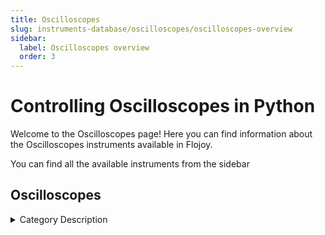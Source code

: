 ```yaml
---
title: Oscilloscopes
slug: instruments-database/oscilloscopes/oscilloscopes-overview
sidebar:
  label: Oscilloscopes overview
  order: 3
---
```


# Controlling Oscilloscopes in Python

Welcome to the Oscilloscopes page! Here you can find information about the Oscilloscopes instruments available in Flojoy.

You can find all the available instruments from the sidebar



## Oscilloscopes

<details> 
<summary>Category Description</summary> 
An oscilloscope is a type of electronic test instrument that graphically displays varying voltages of one or more signals as a function of time. The main purpose is capture information on electrical signals for debugging, analysis, or characterization. The displayed waveform can then be analyzed for properties such as amplitude, frequency, rise time, time interval, distortion, and others. Originally, calculation of these values required manually measuring the waveform against the scales built into the screen of the instrument.[1] Modern digital instruments may calculate and display these properties directly.
</details> 

<div className="flex flex-wrap">

<InstrumentThumbnail 
    path='oscilloscopes/tektronix/tds224'
    img='https://res.cloudinary.com/dhopxs1y3/image/upload/v1691782513/Instruments/Oscilloscopes/TDS224/TDS224.jpg'
    label='TDS224'    
/>

<InstrumentThumbnail 
    path='oscilloscopes/rohde-schwarz/r&s-rto1000'
    img='https://res.cloudinary.com/dhopxs1y3/image/upload/v1705522586/Instruments/Oscilloscopes/RS-RTO1000/rs-rto100.png'
    label='R&S RTO1000'    
/>

<InstrumentThumbnail 
    path='oscilloscopes/tektronix/tds2000'
    img='https://res.cloudinary.com/dhopxs1y3/image/upload/v1691782473/Instruments/Oscilloscopes/TDS2000/TDS2000.jpg'
    label='TDS2000'    
/>

<InstrumentThumbnail 
    path='oscilloscopes/agilent/keysight-86100a'
    img='https://res.cloudinary.com/dhopxs1y3/image/upload/v1691782480/Instruments/Oscilloscopes/Keysight-86100A/Keysight-86100A.jpg'
    label='Keysight 86100A'    
/>

<InstrumentThumbnail 
    path='oscilloscopes/tektronix/dpo5000'
    img='https://res.cloudinary.com/dhopxs1y3/image/upload/v1691782485/Instruments/Oscilloscopes/DPO5000/DPO5000.webp'
    label='DPO5000'    
/>

<InstrumentThumbnail 
    path='oscilloscopes/keysight/keysight-dsox1102g'
    img='https://res.cloudinary.com/dhopxs1y3/image/upload/v1691782486/Instruments/Oscilloscopes/Keysight-DSOX1102G/Keysight-DSOX1102G.jpg'
    label='Keysight DSOX1102G'    
/>

<InstrumentThumbnail 
    path='oscilloscopes/tektronix/tds520-tds540'
    img='https://res.cloudinary.com/dhopxs1y3/image/upload/v1691782499/Instruments/Oscilloscopes/TDS520-TDS540/TDS520-TDS540.jpg'
    label='TDS520/TDS540'    
/>

<InstrumentThumbnail 
    path='oscilloscopes/tektronix/dpo70000'
    img='https://res.cloudinary.com/dhopxs1y3/image/upload/v1691782501/Instruments/Oscilloscopes/DPO70000/DPO70000.webp'
    label='DPO70000'    
/>

<InstrumentThumbnail 
    path='oscilloscopes/keysight/infiniium-oscilloscopes-series'
    img='https://res.cloudinary.com/dhopxs1y3/image/upload/v1691782509/Instruments/Oscilloscopes/Infiniium-oscilloscopes-Series/Infiniium-oscilloscopes-Series.jpg'
    label='Infiniium oscilloscopes Series'    
/>

<InstrumentThumbnail 
    path='oscilloscopes/teledyne/waverunner-9000'
    img='https://res.cloudinary.com/dhopxs1y3/image/upload/v1691782511/Instruments/Oscilloscopes/WaveRunner-9000/WaveRunner-9000.webp'
    label='WaveRunner 9000'    
/>

<InstrumentThumbnail 
    path='oscilloscopes/tektronix/tds224'
    img='https://res.cloudinary.com/dhopxs1y3/image/upload/v1691782513/Instruments/Oscilloscopes/TDS224/TDS224.jpg'
    label='TDS224'    
/>

<InstrumentThumbnail 
    path='oscilloscopes/teledyne/hdo4000a'
    img='https://res.cloudinary.com/dhopxs1y3/image/upload/v1691782540/Instruments/Oscilloscopes/HDO6000B/HDO6000B.webp'
    label='HDO6000B'    
/>

<InstrumentThumbnail 
    path='oscilloscopes/teledyne/waverunner-8000hd'
    img='https://res.cloudinary.com/dhopxs1y3/image/upload/v1691782542/Instruments/Oscilloscopes/WaveRunner-8000HD/WaveRunner-8000HD.webp'
    label='WaveRunner 8000HD'    
/>

<InstrumentThumbnail 
    path='oscilloscopes/tektronix/tds510a'
    img='https://res.cloudinary.com/dhopxs1y3/image/upload/v1691782554/Instruments/Oscilloscopes/TDS510A/TDS510A.webp'
    label='TDS510A'    
/>

<InstrumentThumbnail 
    path='oscilloscopes/teledyne/wavepro-hd'
    img='https://res.cloudinary.com/dhopxs1y3/image/upload/v1691782567/Instruments/Oscilloscopes/WavePro-HD/WavePro-HD.png'
    label='WavePro HD'    
/>

<InstrumentThumbnail 
    path='oscilloscopes/teledyne/wavesurfer-510'
    img='https://res.cloudinary.com/dhopxs1y3/image/upload/v1691782572/Instruments/Oscilloscopes/WaveSurfer-510/WaveSurfer-510.jpg'
    label='WaveSurfer 510'    
/>

<InstrumentThumbnail 
    path='oscilloscopes/tektronix/mso70000'
    img='https://res.cloudinary.com/dhopxs1y3/image/upload/v1691782586/Instruments/Oscilloscopes/MSO70000/MSO70000.webp'
    label='MSO70000'    
/>

<InstrumentThumbnail 
    path='oscilloscopes/tektronix/mso5000'
    img='https://res.cloudinary.com/dhopxs1y3/image/upload/v1691782600/Instruments/Oscilloscopes/MSO5000/MSO5000.webp'
    label='MSO5000'    
/>

<InstrumentThumbnail 
    path='oscilloscopes/tektronix/tds5xx'
    img='https://res.cloudinary.com/dhopxs1y3/image/upload/v1691782600/Instruments/Oscilloscopes/TDS5XX/TDS5XX.jpg'
    label='TDS5XX'    
/>

<InstrumentThumbnail 
    path='oscilloscopes/teledyne/wavesurfer-3000z'
    img='https://res.cloudinary.com/dhopxs1y3/image/upload/v1691782601/Instruments/Oscilloscopes/WaveSurfer-3000z/WaveSurfer-3000z.jpg'
    label='WaveSurfer 3000z'    
/>

<InstrumentThumbnail 
    path='oscilloscopes/teledyne/wavesurfer-4000hd'
    img='https://res.cloudinary.com/dhopxs1y3/image/upload/v1691782604/Instruments/Oscilloscopes/WaveSurfer-4000HD/WaveSurfer-4000HD.webp'
    label='WaveSurfer 4000HD'    
/>

<InstrumentThumbnail 
    path='oscilloscopes/teledyne/mda8000hd'
    img='https://res.cloudinary.com/dhopxs1y3/image/upload/v1691782631/Instruments/Oscilloscopes/MDA8000HD/MDA8000HD.webp'
    label='MDA8000HD'    
/>

<InstrumentThumbnail 
    path='oscilloscopes/teledyne/labmaster-10-zi-a'
    img='https://res.cloudinary.com/dhopxs1y3/image/upload/v1691782647/Instruments/Oscilloscopes/LabMaster-10-Zi-A/LabMaster-10-Zi-A.webp'
    label='LabMaster 10 Zi-A'    
/>

<InstrumentThumbnail 
    path='oscilloscopes/lecroy/lecroydso'
    img='https://res.cloudinary.com/dhopxs1y3/image/upload/v1691782648/Instruments/Oscilloscopes/Lecroydso/Lecroydso.png'
    label='Lecroydso'    
/>

<InstrumentThumbnail 
    path='oscilloscopes/tektronix/dpo70000'
    img='https://res.cloudinary.com/dhopxs1y3/image/upload/v1691782501/Instruments/Oscilloscopes/DPO70000/DPO70000.webp'
    label='DPO70000'    
/>

<InstrumentThumbnail 
    path='oscilloscopes/teledyne/hdo4000a'
    img='https://res.cloudinary.com/dhopxs1y3/image/upload/v1691782661/Instruments/Oscilloscopes/HDO4000A/HDO4000A.webp'
    label='HDO4000A'    
/>

<InstrumentThumbnail 
    path='oscilloscopes/rigol/rigol-ds1000-series'
    img='https://res.cloudinary.com/dhopxs1y3/image/upload/v1691782681/Instruments/Oscilloscopes/Rigol-DS1000-Series/Rigol-DS1000-Series.png'
    label='Rigol DS1000-Series'    
/>

<InstrumentThumbnail 
    path='oscilloscopes/rigol/rigol-ds1074z'
    img='https://res.cloudinary.com/dhopxs1y3/image/upload/v1691782683/Instruments/Oscilloscopes/Rigol-DS1074Z/Rigol-DS1074Z.jpg'
    label='Rigol DS1074Z'    
/>

<InstrumentThumbnail 
    path='oscilloscopes/keysight/keysight-n6705b'
    img='https://res.cloudinary.com/dhopxs1y3/image/upload/v1691782689/Instruments/Power%20Supplies/Keysight-N6705B/Keysight-N6705B.png'
    label='Keysight N6705B'    
/>

<InstrumentThumbnail 
    path='oscilloscopes/tektronix/dpo7000'
    img='https://res.cloudinary.com/dhopxs1y3/image/upload/v1691782722/Instruments/Oscilloscopes/DPO7000/DPO7000.jpg'
    label='DPO7000'    
/>

<InstrumentThumbnail 
    path='oscilloscopes/rigol/rigol-ds4000-series'
    img='https://res.cloudinary.com/dhopxs1y3/image/upload/v1691782714/Instruments/Oscilloscopes/Rigol-DS4000-Series/Rigol-DS4000-Series.jpg'
    label='Rigol DS4000-Series'    
/>

<InstrumentThumbnail 
    path='oscilloscopes/tektronix/dpo7000'
    img='https://res.cloudinary.com/dhopxs1y3/image/upload/v1691782722/Instruments/Oscilloscopes/DPO7000/DPO7000.jpg'
    label='DPO7000'    
/>

<InstrumentThumbnail 
    path='oscilloscopes/tektronix/tsp2012'
    img='https://res.cloudinary.com/dhopxs1y3/image/upload/v1691782739/Instruments/Oscilloscopes/TSP2012/TSP2012.jpg'
    label='TSP2012'    
/>

<InstrumentThumbnail 
    path='oscilloscopes/teledyne/wavemaster-sda-dda-8-zi-b'
    img='https://res.cloudinary.com/dhopxs1y3/image/upload/v1691782751/Instruments/Oscilloscopes/WaveMaster---SDA--DDA-8-Zi-B/WaveMaster---SDA--DDA-8-Zi-B.png'
    label='WaveMaster/SDA/DDA 8 Zi-B'    
/>

<InstrumentThumbnail 
    path='oscilloscopes/tektronix/tds500-series'
    img='https://res.cloudinary.com/dhopxs1y3/image/upload/v1691782757/Instruments/Oscilloscopes/TDS500-Series/TDS500-Series.jpg'
    label='TDS500 Series'    
/>

<InstrumentThumbnail 
    path='oscilloscopes/tektronix/dpo4104'
    img='https://res.cloudinary.com/dhopxs1y3/image/upload/v1691782769/Instruments/Oscilloscopes/DPO4104/DPO4104.jpg'
    label='DPO4104'    
/>

</div>